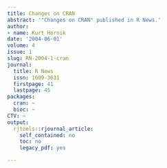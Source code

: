 ```yaml
---
title: Changes on CRAN
abstract: '"Changes on CRAN" published in R News.'
author:
- name: Kurt Hornik
date: '2004-06-01'
volume: 4
issue: 1
slug: RN-2004-1-cran
journal:
  title: R News
  issn: 1609-3631
  firstpage: 41
  lastpage: 45
packages:
  cran: ~
  bioc: ~
CTV: ~
output:
  rjtools::rjournal_article:
    self_contained: no
    toc: no
    legacy_pdf: yes

---
```

